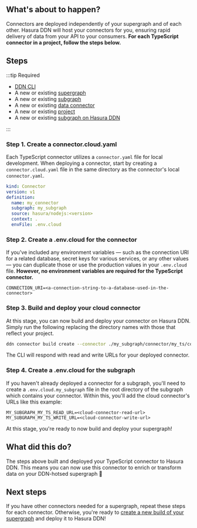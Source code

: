 ## What's about to happen?

Connectors are deployed independently of your supergraph and of each other. Hasura DDN will host your connectors for
you, ensuring rapid delivery of data from your API to your consumers. **For each TypeScript connector in a project,
follow the steps below.**

## Steps

:::tip Required

- [DDN CLI](/getting-started/00-prerequisites.mdx)
- A new or existing [supergraph](/getting-started/01-init-supergraph.mdx)
- A new or existing [subgraph](/getting-started/02-init-subgraph.mdx)
- A new or existing [data connector](/getting-started/connect-to-data/01-connect-a-source.mdx)
- A new or existing [project](/getting-started/deployment/01-create-a-project.mdx)
- A new or existing [subgraph on Hasura DDN](/getting-started/deployment/02-create-a-subgraph.mdx)

:::

### Step 1. Create a connector.cloud.yaml

Each TypeScript connector utilizes a `connector.yaml` file for local development. When deploying a connector, start by
creating a `connector.cloud.yaml` file in the same directory as the connector's local `connector.yaml`.

```yaml title="For example, my_subgraph/connector/my_ts/connector.cloud.yaml"
kind: Connector
version: v1
definition:
  name: my_connector
  subgraph: my_subgraph
  source: hasura/nodejs:<version>
  context: .
  envFile: .env.cloud
```

### Step 2. Create a .env.cloud for the connector

If you've included any environment variables — such as the connection URI for a related database, secret keys for
various services, or any other values — you can duplicate those or use the production values in your `.env.cloud` file.
**However, no environment variables are required for the TypeScript connector.**

```env title="my_subgraph/connector/my_ts/.env.cloud"
CONNECTION_URI=<a-connection-string-to-a-database-used-in-the-connector>
```

### Step 3. Build and deploy your cloud connector

At this stage, you can now build and deploy your connector on Hasura DDN. Simply run the following replacing the
directory names with those that reflect your project.

```bash title="From the root of your project, run:"
ddn connector build create --connector ./my_subgraph/connector/my_ts/connector.cloud.yaml
```

The CLI will respond with read and write URLs for your deployed connector.

### Step 4. Create a .env.cloud for the subgraph

If you haven't already deployed a connector for a subgraph, you'll need to create a `.env.cloud.my_subgraph` file in the
root directory of the subgraph which contains your connector. Within this, you'll add the cloud connector's URLs like
this example:

```env title="For example, my_subgraph/.env.cloud.my_subgraph:"
MY_SUBGRAPH_MY_TS_READ_URL=<cloud-connector-read-url>
MY_SUBGRAPH_MY_TS_WRITE_URL=<cloud-connector-write-url>
```

At this stage, you're ready to now build and deploy your supergraph!

## What did this do?

The steps above built and deployed your TypeScript connector to Hasura DDN. This means you can now use this connector to
enrich or transform data on your DDN-hotsed supergraph 🎉

## Next steps

If you have other connectors needed for a supergraph, repeat these steps for each connector. Otherwise, you're ready to
[create a new build of your supergraph](/getting-started/deployment/04-deploy-your-supergraph.mdx) and deploy it to
Hasura DDN!
